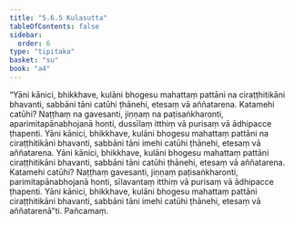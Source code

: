```yaml
---
title: "5.6.5 Kulasutta"
tableOfContents: false
sidebar:
  order: 6
type: "tipitaka"
basket: "su"
book: "a4"
---
```



<DynamicBreadcrumb />

<Division number="258" book="a4">

<Paragraph number="1538" book="a4">
“Yāni kānici, bhikkhave, kulāni bhogesu mahattaṃ pattāni na ciraṭṭhitikāni bhavanti, sabbāni tāni catūhi ṭhānehi, etesaṃ vā aññatarena. Katamehi catūhi? Naṭṭhaṃ na gavesanti, jiṇṇaṃ na paṭisaṅkharonti, aparimitapānabhojanā honti, dussīlaṃ itthiṃ vā purisaṃ vā ādhipacce ṭhapenti. Yāni kānici, bhikkhave, kulāni bhogesu mahattaṃ pattāni na ciraṭṭhitikāni bhavanti, sabbāni tāni imehi catūhi ṭhānehi, etesaṃ vā aññatarena.
</Paragraph>

<Paragraph number="1539" book="a4">
Yāni kānici, bhikkhave, kulāni bhogesu mahattaṃ pattāni ciraṭṭhitikāni bhavanti, sabbāni tāni catūhi ṭhānehi, etesaṃ vā aññatarena. Katamehi catūhi? Naṭṭhaṃ gavesanti, jiṇṇaṃ paṭisaṅkharonti, parimitapānabhojanā honti, sīlavantaṃ itthiṃ vā purisaṃ vā ādhipacce ṭhapenti. Yāni kānici, bhikkhave, kulāni bhogesu mahattaṃ pattāni ciraṭṭhitikāni bhavanti, sabbāni tāni imehi catūhi ṭhānehi, etesaṃ vā aññatarenā”ti.

</Paragraph>
</Division>

<Paragraph number="1540" type="center" book="a4">
Pañcamaṃ.
</Paragraph>